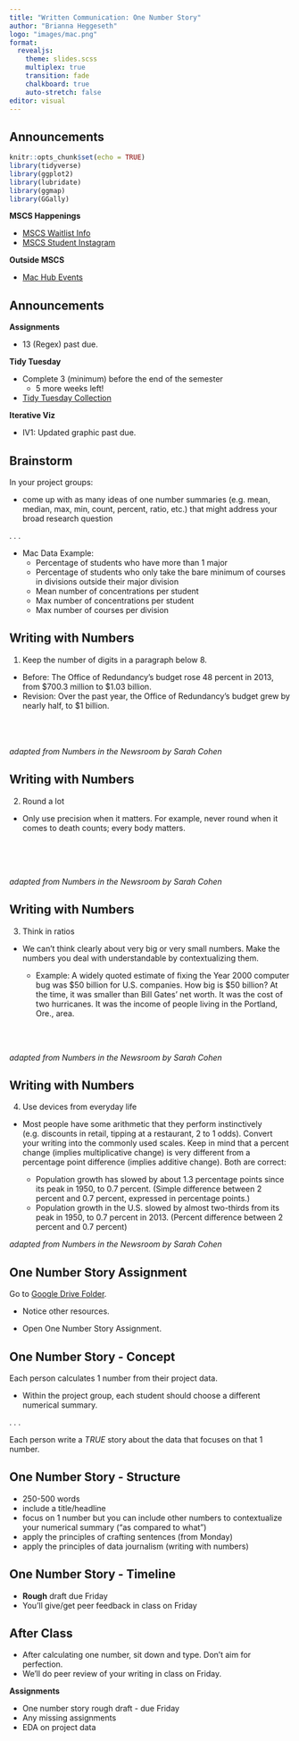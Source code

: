 ```yaml
---
title: "Written Communication: One Number Story"
author: "Brianna Heggeseth"
logo: "images/mac.png"
format: 
  revealjs:
    theme: slides.scss
    multiplex: true
    transition: fade
    chalkboard: true
    auto-stretch: false
editor: visual
---
```


## Announcements {.unnumbered .smaller}

```r
knitr::opts_chunk$set(echo = TRUE)
library(tidyverse)
library(ggplot2)
library(lubridate)
library(ggmap)
library(GGally)
```

**MSCS Happenings**

-   [MSCS Waitlist Info](https://www.macalester.edu/mscs/mscs-course-waitlists/)
-   [MSCS Student Instagram](https://www.instagram.com/macalestermscs/)

**Outside MSCS**

-   [Mac Hub Events](https://docs.google.com/document/d/1kL-gNrtLwAcdaF5Vot4IW25Js2UvEIzRzFsHuRGrdqc/edit)

## Announcements {.unnumbered .smaller}

**Assignments**

-   13 (Regex) past due.

**Tidy Tuesday**

-   Complete 3 (minimum) before the end of the semester
    -   5 more weeks left!
-   [Tidy Tuesday Collection](https://docs.google.com/presentation/d/1fFcL0JRvGYz6AxGJ9Y53m6VBDX4J4i605jcC3qqVMNk/edit#slide=id.p)

**Iterative Viz**

-   IV1: Updated graphic past due.

## Brainstorm

In your project groups:

-   come up with as many ideas of one number summaries (e.g. mean, median, max, min, count, percent, ratio, etc.) that might address your broad research question

. . .

-   Mac Data Example:
    -   Percentage of students who have more than 1 major
    -   Percentage of students who only take the bare minimum of courses in divisions outside their major division
    -   Mean number of concentrations per student
    -   Max number of concentrations per student
    -   Max number of courses per division

## Writing with Numbers

1.  Keep the number of digits in a paragraph below 8.

-   Before: The Office of Redundancy's budget rose 48 percent in 2013, from \$700.3 million to \$1.03 billion.
-   Revision: Over the past year, the Office of Redundancy's budget grew by nearly half, to \$1 billion.

<br><br><br> *adapted from Numbers in the Newsroom by Sarah Cohen*

## Writing with Numbers

2.  Round a lot

-   Only use precision when it matters. For example, never round when it comes to death counts; every body matters.

<br><br><br>

*adapted from Numbers in the Newsroom by Sarah Cohen*

## Writing with Numbers

3.  Think in ratios

-   We can't think clearly about very big or very small numbers. Make the numbers you deal with understandable by contextualizing them.

    -   Example: A widely quoted estimate of fixing the Year 2000 computer bug was \$50 billion for U.S. companies. How big is \$50 billion? At the time, it was smaller than Bill Gates' net worth. It was the cost of two hurricanes. It was the income of people living in the Portland, Ore., area.

<br><br>

*adapted from Numbers in the Newsroom by Sarah Cohen*

## Writing with Numbers {.smaller}

4.  Use devices from everyday life

-   Most people have some arithmetic that they perform instinctively (e.g. discounts in retail, tipping at a restaurant, 2 to 1 odds). Convert your writing into the commonly used scales. Keep in mind that a percent change (implies multiplicative change) is very different from a percentage point difference (implies additive change). Both are correct:

    -   Population growth has slowed by about 1.3 percentage points since its peak in 1950, to 0.7 percent. (Simple difference between 2 percent and 0.7 percent, expressed in percentage points.)
    -   Population growth in the U.S. slowed by almost two-thirds from its peak in 1950, to 0.7 percent in 2013. (Percent difference between 2 percent and 0.7 percent)

*adapted from Numbers in the Newsroom by Sarah Cohen*

## One Number Story Assignment

Go to [Google Drive Folder](https://drive.google.com/drive/folders/1lIP4_Yjit19H7x2nX8j81IFQgTQQWCvL).

-   Notice other resources.

-   Open One Number Story Assignment.

## One Number Story - Concept

Each person calculates 1 number from their project data.

-   Within the project group, each student should choose a different numerical summary.

. . .

Each person write a *TRUE* story about the data that focuses on that 1 number.

## One Number Story - Structure

::: incremental
-   250-500 words
-   include a title/headline
-   focus on 1 number but you can include other numbers to contextualize your numerical summary ("as compared to what")
-   apply the principles of crafting sentences (from Monday)
-   apply the principles of data journalism (writing with numbers)
:::

## One Number Story - Timeline

-   **Rough** draft due Friday
-   You'll give/get peer feedback in class on Friday

## After Class {.unnumbered}

-   After calculating one number, sit down and type. Don't aim for perfection.
-   We'll do peer review of your writing in class on Friday.

**Assignments**

-   One number story rough draft - due Friday
-   Any missing assignments
-   EDA on project data
